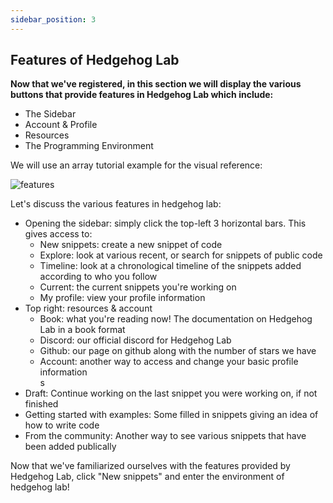 ```yaml
---
sidebar_position: 3
---
```



## Features of Hedgehog Lab

**Now that we've registered, in this section we will display the various buttons that provide features in Hedgehog Lab which include:**
<ul>
<li>The Sidebar</li>
<li>Account & Profile</li>
<li>Resources</li>
<li>The Programming Environment</li>
</ul>
We will use an array tutorial example for the visual reference: 

![features](/img/features.png)

Let's discuss the various features in hedgehog lab:

<ul>
<li>Opening the sidebar: simply click the top-left 3 horizontal bars. This gives access to:
    <ul>
    <li>New snippets: create a new snippet of code</li>
    <li>Explore: look at various recent, or search for snippets of public code</li>
    <li>Timeline: look at a chronological timeline of the snippets added according to who you follow </li>
    <li>Current: the current snippets you're working on</li>
    <li>My profile: view your profile information </li>
    </ul>
    </li>
<li>Top right: resources & account
<ul>
<li>Book: what you're reading now! The documentation on Hedgehog Lab in a book format </li>
<li>Discord: our official discord for Hedgehog Lab</li>
<li>Github: our page on github along with the number of stars we have </li>
<li>Account: another way to access and change your basic profile information</li>s
</ul>
</li>
    
<li>Draft: Continue working on the last snippet you were working on, if not finished</li>
<li>Getting started with examples: Some filled in snippets giving an idea of how to write code</li>
<li>From the community: Another way to see various snippets that have been added publically</li>
</ul>

Now that we've familiarized ourselves with the features provided by Hedgehog Lab, click "New snippets" and enter the environment of hedgehog lab!

